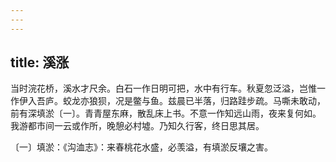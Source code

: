 ```yaml
---
---
---
```

title: 溪涨
---




当时浣花桥，溪水才尺余。白石一作日明可把，水中有行车。秋夏忽泛溢，岂惟一作伊入吾庐。蛟龙亦狼狈，况是鳖与鱼。兹晨已半落，归路跬步疏。马嘶未敢动，前有深填淤〔一〕。青青屋东麻，散乱床上书。不意一作知远山雨，夜来复何如。我游都市间一云或作所，晚憩必村墟。乃知久行客，终日思其居。

〔一〕填淤：《沟洫志》：来春桃花水盛，必羡溢，有填淤反壤之害。